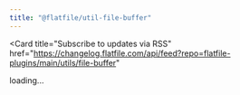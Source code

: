 ```yaml
---
title: "@flatfile/util-file-buffer"
---
```


<Card
  title="Subscribe to updates via
  RSS"
  href="https://changelog.flatfile.com/api/feed?repo=flatfile-plugins/main/utils/file-buffer"
></Card>

<div id="dynamic-content">loading...</div>
